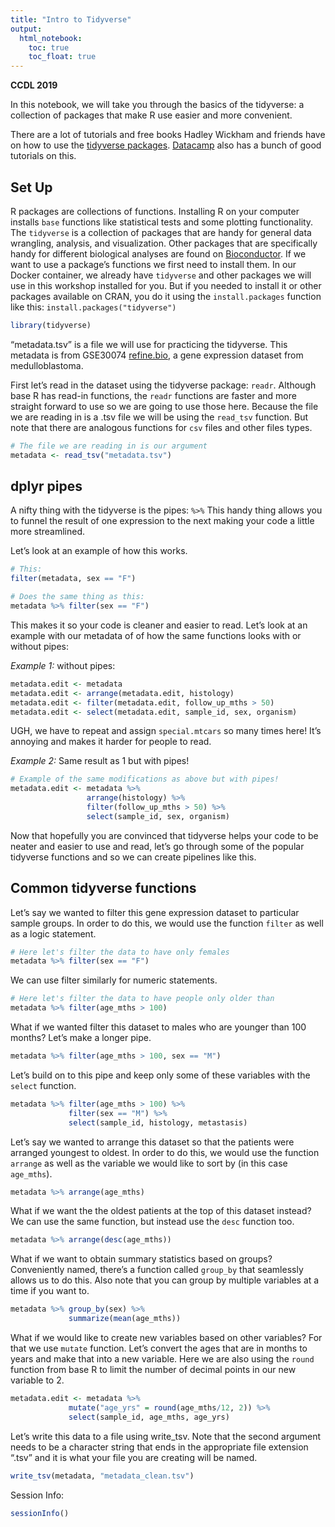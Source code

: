 ```yaml
---
title: "Intro to Tidyverse"
output:   
  html_notebook: 
    toc: true
    toc_float: true
---
```


**CCDL 2019**

In this notebook, we will take you through the basics of the tidyverse: 
a collection of packages that make R use easier and more convenient.  

There are a lot of tutorials and free books Hadley Wickham and friends have on 
how to use the [tidyverse packages](https://r4ds.had.co.nz/index.html). 
[Datacamp](https://www.datacamp.com/) also has a bunch of good tutorials on this. 

## Set Up
R packages are collections of functions. 
Installing R on your computer installs `base` functions like statistical tests 
and some plotting functionality.
The `tidyverse` is a collection of packages that are handy for general data 
wrangling, analysis, and visualization. 
Other packages that are specifically handy for different biological analyses are 
found on [Bioconductor](https://www.bioconductor.org/).
If we want to use a package's functions we first need to install them.
In our Docker container, we already have `tidyverse` and other packages we will
use in this workshop installed for you. 
But if you needed to install it or other packages available on CRAN, you 
do it using the `install.packages` function like this: `install.packages("tidyverse")`
```r
library(tidyverse)
```

"metadata.tsv" is a file we will use for practicing the tidyverse.
This metadata is from GSE30074 [refine.bio](https://www.refine.bio), a gene 
expression dataset from medulloblastoma.
  
First let's read in the dataset using the tidyverse package: `readr`.
Although base R has read-in functions, the `readr` functions are faster and more
straight forward to use so we are going to use those here. 
Because the file we are reading in is a .tsv file we will be using the 
`read_tsv` function. 
But note that there are analogous functions for `csv` files and other files types.
```r
# The file we are reading in is our argument 
metadata <- read_tsv("metadata.tsv")
```

## dplyr pipes
A nifty thing with the tidyverse is the pipes: `%>%`
This handy thing allows you to funnel the result of one expression to the next
making your code a little more streamlined.

Let's look at an example of how this works.
```r
# This:
filter(metadata, sex == "F")

# Does the same thing as this:
metadata %>% filter(sex == "F")
```

This makes it so your code is cleaner and easier to read. 
Let's look at an example with our metadata of of how the same 
functions looks with or without pipes:

*Example 1:* without pipes: 
```r
metadata.edit <- metadata
metadata.edit <- arrange(metadata.edit, histology)
metadata.edit <- filter(metadata.edit, follow_up_mths > 50)
metadata.edit <- select(metadata.edit, sample_id, sex, organism)
```
UGH, we have to repeat and assign `special.mtcars` so many times here! 
It's annoying and makes it harder for people to read. 

*Example 2:* Same result as 1 but with pipes!
```r
# Example of the same modifications as above but with pipes!
metadata.edit <- metadata %>%
                 arrange(histology) %>%
                 filter(follow_up_mths > 50) %>%
                 select(sample_id, sex, organism)
```

Now that hopefully you are convinced that tidyverse helps your code to be neater and
easier to use and read, let's go through some of the popular tidyverse functions
and so we can create pipelines like this. 

## Common tidyverse functions

Let's say we wanted to filter this gene expression dataset to particular sample
groups.
In order to do this, we would use the function `filter` as well as a logic statement.
```r
# Here let's filter the data to have only females
metadata %>% filter(sex == "F")
```

We can use filter similarly for numeric statements.  
```r
# Here let's filter the data to have people only older than 
metadata %>% filter(age_mths > 100)
```

What if we wanted filter this dataset to males who are younger than 100 months? 
Let's make a longer pipe.
```r
metadata %>% filter(age_mths > 100, sex == "M")
```

Let's build on to this pipe and keep only some of these variables with the 
`select` function. 
```r
metadata %>% filter(age_mths > 100) %>%
             filter(sex == "M") %>% 
             select(sample_id, histology, metastasis)
```

Let's say we wanted to arrange this dataset so that the patients were arranged
youngest to oldest.
In order to do this, we would use the function `arrange` as well as the variable
we would like to sort by (in this case `age_mths`).
```r
metadata %>% arrange(age_mths) 
```

What if we want the the oldest patients at the top of this dataset instead? 
We can use the same function, but instead use the `desc` function too. 
```r
metadata %>% arrange(desc(age_mths))
```

What if we want to obtain summary statistics based on groups? 
Conveniently named, there's a function called `group_by` that seamlessly allows
us to do this. 
Also note that you can group by multiple variables at a time if you want to.
```r
metadata %>% group_by(sex) %>% 
             summarize(mean(age_mths))
```
What if we would like to create new variables based on other variables? 
For that we use `mutate` function. 
Let's convert the ages that are in months to years and make that into a new variable.
Here we are also using the `round` function from base R to limit the number of 
decimal points in our new variable to 2.
```r
metadata.edit <- metadata %>% 
             mutate("age_yrs" = round(age_mths/12, 2)) %>%
             select(sample_id, age_mths, age_yrs)
```

Let's write this data to a file using write_tsv. Note that the second argument 
needs to be a character string that ends in the appropriate file extension ".tsv"
and it is what your file you are creating will be named. 
```r
write_tsv(metadata, "metadata_clean.tsv")
```

Session Info: 
```r
sessionInfo()
```
